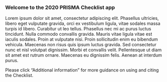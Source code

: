 ### Welcome to the 2020 PRISMA Checklist app

Lorem ipsum dolor sit amet, consectetur adipiscing elit. Phasellus ultricies, libero eget vulputate gravida, orci ex vestibulum ligula, vitae sodales massa turpis id libero. Curabitur ut leo tellus. Phasellus nec mi ac purus luctus tincidunt. Nulla commodo convallis gravida. Mauris vitae ligula vitae est iaculis sodales. Proin at vulputate nisi. Proin sollicitudin enim eu bibendum vehicula. Maecenas non risus quis ipsum luctus gravida. Sed consectetur nunc et nisl volutpat dignissim. Morbi et convallis velit. Pellentesque ut diam sit amet est rutrum ornare. Maecenas eu dignissim felis. Aenean at interdum purus.

Please click "Additional information" for more guidance on using and citing the Checklist.